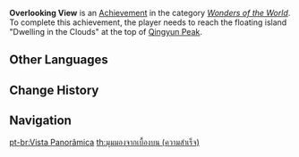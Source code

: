 {{Achievement Infobox
|title        = 
|id           = 81000
|order id     = 1000
|category     = Wonders of the World
|description  = Reach the very top of [[Qingyun Peak]].
|requirements = 
|primogems    = 5
|tracking     = 
|topic        = 
|type         = Exploration
}}
'''Overlooking View''' is an [[Achievement]] in the category ''[[Wonders of the World]]''. To complete this achievement, the player needs to reach the floating island "Dwelling in the Clouds" at the top of [[Qingyun Peak]].
<!--
==Trivia==

==Video Guides==
{{EVT
|video1   = 
|caption1 = 
}}
-->
==Other Languages==
{{Other Languages
|en      = Overlooking View
|zhs     = 俯瞰风景
|zhs_rm  = Fǔkàn Fēngjǐng
|zht     = 俯瞰風景
|zht_rm  = Fǔkàn Fēngjǐng
|zh_tl   = 
|ja      = 風景を眺める
|ja_rm   = Fuukei wo Nagameru
|ja_tl   = Looking at the Landscape
|ko      = 풍경 감상
|ko_rm   = 
|ko_tl   = 
|es      = Vista panorámica
|es_tl   = 
|fr      = Splendide vue
|fr_tl   = Splendid View
|ru      = Всеохватывающий вид
|ru_tl   = 
|th      = มุมมองจากเบื้องบน
|th_rm   = 
|th_tl   = 
|vi      = Nhìn ngắm phong cảnh
|vi_tl   = 
|de      = Blick von oben
|de_tl   = View From Above
|id      = Menghadap Pemandangan
|id_tl   = Facing the View
|pt      = Vista Panorâmica
|pt_tl   = 
}}

==Change History==
{{Change History|1.0}}
<!--
==References==
{{Reflist}}
-->
==Navigation==
{{Achievement Navbox|Wonders of the World|Exploration}}
[[pt-br:Vista Panorâmica]]
[[th:มุมมองจากเบื้องบน (ความสำเร็จ)]]